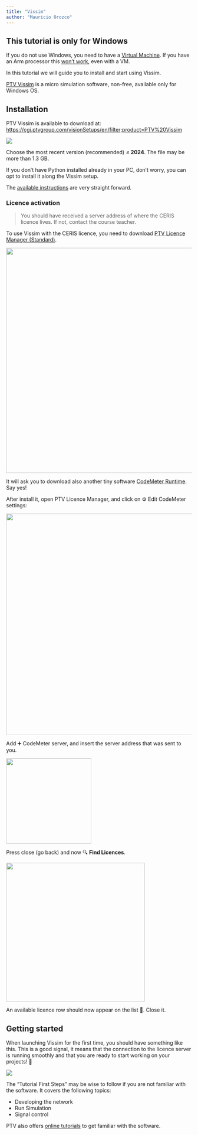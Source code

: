 ```yaml
---
title: "Vissim"
author: "Mauricio Orozco"
---
```


::: callout-important
## This tutorial is only for Windows

If you do not use Windows, you need to have a [Virtual Machine](software.qmd#operating-system).
If you have an Arm processor this [won't work](https://us-resources.ptvgroup.com/en-us/ptv-support/system-requirements), even with a VM.
:::

In this tutorial we will guide you to install and start using Vissim.

[PTV Vissim](https://www.ptvgroup.com/en/products/ptv-vissim) is a micro simulation software, non-free, available only for Windows OS.

## Installation {#vissim-install}

PTV Vissim is available to download at: <https://cgi.ptvgroup.com/visionSetups/en/filter;product=PTV%20Vissim>

![](images/clipboard-1433786646.png)

Choose the most recent version (recommended) ≤ **2024**.
The file may be more than 1.3 GB.

If you don't have Python installed already in your PC, don't worry, you can opt to install it along the Vissim setup.

The [available instructions](https://us-resources.ptvgroup.com/en-us/ptv-support/ptv-vissim-installation-instruction) are very straight forward.

### Licence activation

> You should have received a server address of where the CERIS licence lives.
> If not, contact the course teacher.

To use Vissim with the CERIS licence, you need to download [PTV Licence Manager (Standard)](https://cgi.ptvgroup.com/visionSetups/Setups/LICENSEMANAGER/LicenseManager.exe).

![](images/clipboard-2536119485.png){width="610"}

It will ask you to download also another tiny software [CodeMeter Runtime](https://us-resources.ptvgroup.com/en-us/ptv-support/ptv-visum-installation).
Say yes!

After install it, open PTV Licence Manager, and click on ⚙️ Edit CodeMeter settings:

![](images/clipboard-4116598095.png){width="600"}

Add ➕ CodeMeter server, and insert the server address that was sent to you.

![](images/clipboard-2675991208.png){width="231"}

Press close (go back) and now 🔍 **Find Licences**.

![](images/clipboard-1159052615.png){width="376"}

An available licence row should now appear on the list 🎉.
Close it.

## Getting started

When launching Vissim for the first time, you should have something like this.
This is a good signal, it means that the connection to the licence server is running smoothly and that you are ready to start working on your projects!
🚀

![](images/clipboard-3046978452.png)

The "Tutorial First Steps" may be wise to follow if you are not familiar with the software.
It covers the following topics:

-   Developing the network
-   Run Simulation
-   Signal control

PTV also offers [online tutorials](https://www.youtube.com/watch?v=qgQBofU9GAY&list=PLgTNyzV5s59hZntBq5dQj8iSLs93qTdYI&index=14) to get familiar with the software.

### 
